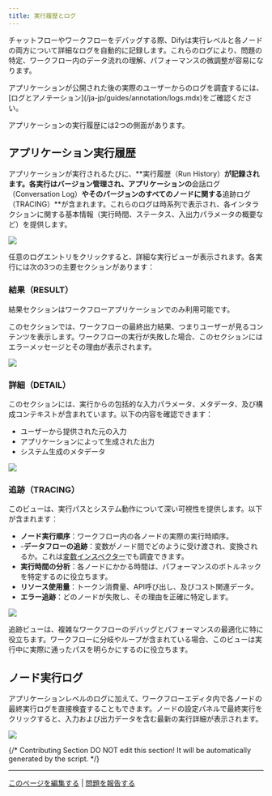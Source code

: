 ```yaml
---
title: 実行履歴とログ
---
```


チャットフローやワークフローをデバッグする際、Difyは実行レベルと各ノードの両方について詳細なログを自動的に記録します。これらのログにより、問題の特定、ワークフロー内のデータ流れの理解、パフォーマンスの微調整が容易になります。

<Info>
    アプリケーションが公開された後の実際のユーザーからのログを調査するには、[ログとアノテーション](/ja-jp/guides/annotation/logs.mdx)をご確認ください。
</Info>

アプリケーションの実行履歴には2つの側面があります。

## アプリケーション実行履歴

アプリケーションが実行されるたびに、**実行履歴（Run History）**が記録されます。各実行はバージョン管理され、アプリケーションの**会話ログ（Conversation Log）**やそのバージョンのすべてのノードに関する**追跡ログ（TRACING）**が含まれます。これらのログは時系列で表示され、各インタラクションに関する基本情報（実行時間、ステータス、入出力パラメータの概要など）を提供します。

![](https://assets-docs.dify.ai/2025/04/08a885858cfa6e8863faac891a5be319.png)

任意のログエントリをクリックすると、詳細な実行ビューが表示されます。各実行には次の3つの主要セクションがあります：

### 結果（RESULT）

<Warning>
    結果セクションはワークフローアプリケーションでのみ利用可能です。
</Warning>

このセクションでは、ワークフローの最終出力結果、つまりユーザーが見るコンテンツを表示します。ワークフローの実行が失敗した場合、このセクションにはエラーメッセージとその理由が表示されます。

![](https://assets-docs.dify.ai/2025/06/22856751d278ffad99d0533d2d96e125.png)

### 詳細（DETAIL）

このセクションには、実行からの包括的な入力パラメータ、メタデータ、及び構成コンテキストが含まれています。以下の内容を確認できます：

- ユーザーから提供された元の入力
- アプリケーションによって生成された出力
- システム生成のメタデータ

![](https://assets-docs.dify.ai/2025/06/882b783cd843ab666f5bc3c06f78521d.png)

### 追跡（TRACING）

このビューは、実行パスとシステム動作について深い可視性を提供します。以下が含まれます：

- **ノード実行順序**：ワークフロー内の各ノードの実際の実行時順序。
- -**データフローの追跡**：変数がノード間でどのように受け渡され、変換されるか。これは[変数インスペクター](/ja-jp/guides/workflow/debug-and-preview/variable-inspect.mdx)でも調査できます。
- **実行時間の分析**：各ノードにかかる時間は、パフォーマンスのボトルネックを特定するのに役立ちます。
- **リソース使用量**：トークン消費量、API呼び出し、及びコスト関連データ。
- **エラー追跡**：どのノードが失敗し、その理由を正確に特定します。

![](https://assets-docs.dify.ai/2025/06/9e614ac01b1f6e0aeadda78c91ce93b7.png)

追跡ビューは、複雑なワークフローのデバッグとパフォーマンスの最適化に特に役立ちます。ワークフローに分岐やループが含まれている場合、このビューは実行中に実際に通ったパスを明らかにするのに役立ちます。

## ノード実行ログ

アプリケーションレベルのログに加えて、ワークフローエディタ内で各ノードの最終実行ログを直接検査することもできます。ノードの設定パネルで最終実行をクリックすると、入力および出力データを含む最新の実行詳細が表示されます。

![](https://assets-docs.dify.ai/2025/06/9c6e57236d85f426a930424863042d7d.png)

{/*
Contributing Section
DO NOT edit this section!
It will be automatically generated by the script.
*/}

---

[このページを編集する](https://github.com/langgenius/dify-docs/edit/main/ja-jp/guides/workflow/debug-and-preview/history-and-logs.mdx) | [問題を報告する](https://github.com/langgenius/dify-docs/issues/new?title=ドキュメントの問題%3A%20ry-and-l&body=%23%23%20問題の説明%0A%3C%21--%20発見した問題について簡単に説明してください%20--%3E%0A%0A%23%23%20ページリンク%0Ahttps%3A%2F%2Fgithub.com%2Flanggenius%2Fdify-docs%2Fblob%2Fmain%2Fja-jp/guides/workflow/debug-and-preview%2Fhistory-and-logs.mdx%0A%0A%23%23%20提案される変更%0A%3C%21--%20特定の変更案がある場合は、ここで説明してください%20--%3E%0A%0A%3C%21--%20ドキュメントの品質向上にご協力いただきありがとうございます！%20--%3E)

